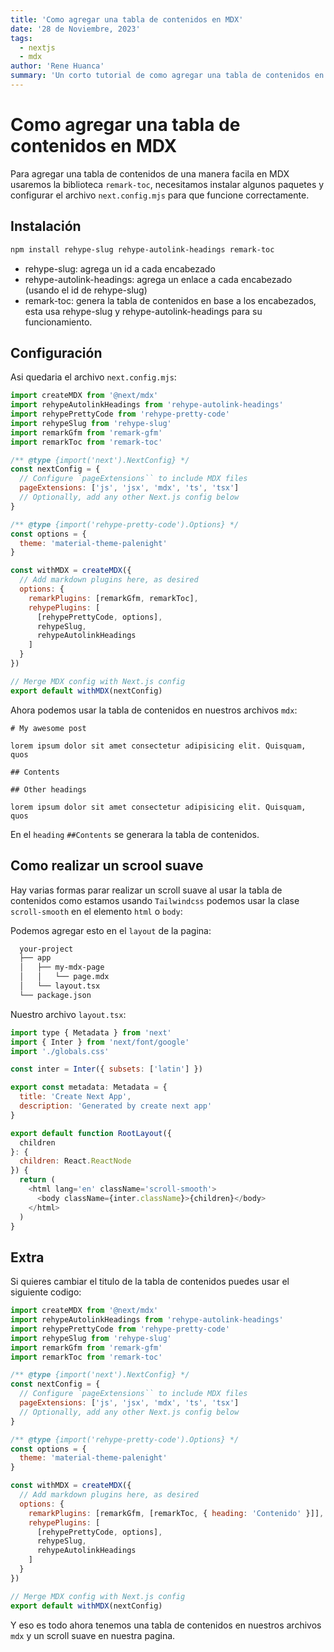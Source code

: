 ```yaml
---
title: 'Como agregar una tabla de contenidos en MDX'
date: '28 de Noviembre, 2023'
tags:
  - nextjs
  - mdx
author: 'Rene Huanca'
summary: 'Un corto tutorial de como agregar una tabla de contenidos en mdx usando nextjs 14.'
---
```


# Como agregar una tabla de contenidos en MDX

Para agregar una tabla de contenidos de una manera facila en MDX usaremos la biblioteca `remark-toc`, necesitamos instalar algunos paquetes y configurar el archivo `next.config.mjs` para que funcione correctamente.

## Instalación

```bash
npm install rehype-slug rehype-autolink-headings remark-toc
```

- rehype-slug: agrega un id a cada encabezado
- rehype-autolink-headings: agrega un enlace a cada encabezado (usando el id de rehype-slug)
- remark-toc: genera la tabla de contenidos en base a los encabezados, esta usa rehype-slug y rehype-autolink-headings para su funcionamiento.

## Configuración

Asi quedaria el archivo `next.config.mjs`:

```js
import createMDX from '@next/mdx'
import rehypeAutolinkHeadings from 'rehype-autolink-headings'
import rehypePrettyCode from 'rehype-pretty-code'
import rehypeSlug from 'rehype-slug'
import remarkGfm from 'remark-gfm'
import remarkToc from 'remark-toc'

/** @type {import('next').NextConfig} */
const nextConfig = {
  // Configure `pageExtensions`` to include MDX files
  pageExtensions: ['js', 'jsx', 'mdx', 'ts', 'tsx']
  // Optionally, add any other Next.js config below
}

/** @type {import('rehype-pretty-code').Options} */
const options = {
  theme: 'material-theme-palenight'
}

const withMDX = createMDX({
  // Add markdown plugins here, as desired
  options: {
    remarkPlugins: [remarkGfm, remarkToc],
    rehypePlugins: [
      [rehypePrettyCode, options],
      rehypeSlug,
      rehypeAutolinkHeadings
    ]
  }
})

// Merge MDX config with Next.js config
export default withMDX(nextConfig)
```

Ahora podemos usar la tabla de contenidos en nuestros archivos `mdx`:

```mdx
# My awesome post

lorem ipsum dolor sit amet consectetur adipisicing elit. Quisquam, quos

## Contents

## Other headings

lorem ipsum dolor sit amet consectetur adipisicing elit. Quisquam, quos
```

En el `heading` `##Contents` se generara la tabla de contenidos.

## Como realizar un scrool suave

Hay varias formas parar realizar un scroll suave al usar la tabla de contenidos como estamos usando `Tailwindcss` podemos usar la clase `scroll-smooth` en el elemento `html` o `body`:

Podemos agregar esto en el `layout` de la pagina:

```bash
  your-project
  ├── app
  │   ├── my-mdx-page
  │   │   └── page.mdx
  │   └── layout.tsx
  └── package.json
```

Nuestro archivo `layout.tsx`:

```js
import type { Metadata } from 'next'
import { Inter } from 'next/font/google'
import './globals.css'

const inter = Inter({ subsets: ['latin'] })

export const metadata: Metadata = {
  title: 'Create Next App',
  description: 'Generated by create next app'
}

export default function RootLayout({
  children
}: {
  children: React.ReactNode
}) {
  return (
    <html lang='en' className='scroll-smooth'>
      <body className={inter.className}>{children}</body>
    </html>
  )
}
```

## Extra

Si quieres cambiar el titulo de la tabla de contenidos puedes usar el siguiente codigo:

```js
import createMDX from '@next/mdx'
import rehypeAutolinkHeadings from 'rehype-autolink-headings'
import rehypePrettyCode from 'rehype-pretty-code'
import rehypeSlug from 'rehype-slug'
import remarkGfm from 'remark-gfm'
import remarkToc from 'remark-toc'

/** @type {import('next').NextConfig} */
const nextConfig = {
  // Configure `pageExtensions`` to include MDX files
  pageExtensions: ['js', 'jsx', 'mdx', 'ts', 'tsx']
  // Optionally, add any other Next.js config below
}

/** @type {import('rehype-pretty-code').Options} */
const options = {
  theme: 'material-theme-palenight'
}

const withMDX = createMDX({
  // Add markdown plugins here, as desired
  options: {
    remarkPlugins: [remarkGfm, [remarkToc, { heading: 'Contenido' }]],
    rehypePlugins: [
      [rehypePrettyCode, options],
      rehypeSlug,
      rehypeAutolinkHeadings
    ]
  }
})

// Merge MDX config with Next.js config
export default withMDX(nextConfig)
```

Y eso es todo ahora tenemos una tabla de contenidos en nuestros archivos `mdx` y un scroll suave en nuestra pagina.